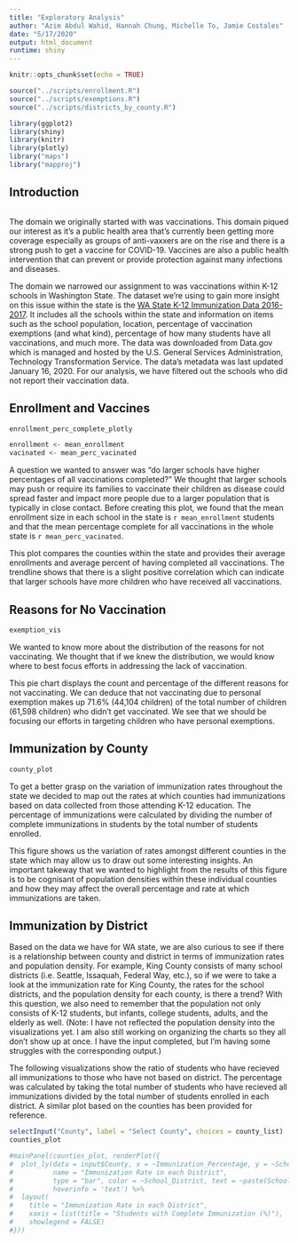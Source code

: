 ```yaml
---
title: "Exploratory Analysis"
author: "Azim Abdul Wahid, Hannah Chung, Michelle To, Jamie Costales"
date: "5/17/2020"
output: html_document
runtime: shiny
---
```


```r
knitr::opts_chunk$set(echo = TRUE)

source("../scripts/enrollment.R")
source("../scripts/exemptions.R")
source("../scripts/districts_by_county.R")

library(ggplot2)
library(shiny)
library(knitr)
library(plotly)
library("maps")
library("mapproj")
```

## Introduction

```r

```

The domain we originally started with was vaccinations. This domain piqued our interest as it’s a public health area that’s currently been getting more coverage especially as groups of anti-vaxxers are on the rise and there is a strong push to get a vaccine for COVID-19. Vaccines are also a public health intervention that can prevent or provide protection against many infections and diseases.

The domain we narrowed our assignment to was vaccinations within K-12 schools in Washington State. The dataset we’re using to gain more insight on this issue within the state is the [WA State K-12 Immunization Data 2016-2017](https://catalog.data.gov/dataset/all-students-kindergarten-through-12th-grade-immunization-data-by-school-2016-2017). It includes all the schools within the state and information on items such as the school population, location, percentage of vaccination exemptions (and what kind), percentage of how many students have all vaccinations, and much more. The data was downloaded from Data.gov which is managed and hosted by the U.S. General Services Administration, Technology Transformation Service. The data’s metadata was last updated January 16, 2020. For our analysis, we have filtered out the schools who did not report their vaccination data.

## Enrollment and Vaccines

```r
enrollment_perc_complete_plotly

enrollment <- mean_enrollment
vacinated <- mean_perc_vacinated

```

A question we wanted to answer was “do larger schools have higher percentages of all vaccinations completed?” We thought that larger schools may push or require its families to vaccinate their children as disease could spread faster and impact more people due to a larger population that is typically in close contact. Before creating this plot, we found that the mean enrollment size in each school in the state  is `r mean_enrollment` students and that the mean percentage complete for all vaccinations in the whole state is `r mean_perc_vacinated`. 

This plot compares the counties within the state and provides their average enrollments and average percent of having completed all vaccinations. The trendline shows that there is a slight positive correlation which can indicate that larger schools have more children who have received all vaccinations.

## Reasons for No Vaccination

```r
exemption_vis
```

We wanted to know more about the distribution of the reasons for not vaccinating. We thought that if we knew the distribution, we would know where to best focus efforts in addressing the lack of vaccination.

This pie chart displays the count and percentage of the different reasons for not vaccinating. We can deduce that not vaccinating due to personal exemption makes up 71.6% (44,104 children) of the total number of children (61,598 children) who didn’t get vaccinated. We see that we should be focusing our efforts in targeting children who have personal exemptions.

## Immunization by County
```r
county_plot
```

To get a better grasp on the variation of immunization rates throughout the state we decided to map out the rates at which counties had immunizations based on data collected from those attending K-12 education. The percentage of immunizations were calculated by dividing the number of complete immunizations in students by the total number of students enrolled. 

This figure shows us the variation of rates amongst different counties in the state which may allow us to draw out some interesting insights. An important takeway that we wanted to highlight from the results of this figure is to be cognisant of population densities within these individual counties and how they may affect the overall percentage and rate at which immunizations are taken. 

## Immunization by District

Based on the data we have for WA state, we are also curious to see if there is a relationship between county and district in terms of immunization rates and population density. For example, King County consists of many school districts (i.e. Seattle, Issaquah, Federal Way, etc.), so if we were to take a look at the immunization rate for King County, the rates for the school districts, and the population density for each county, is there a trend? With this question, we also need to remember that the population not only consists of K-12 students, but infants, college students, adults, and the elderly as well. (Note: I have not reflected the population density into the visualizations yet. I am also still working on organizing the charts so they all don't show up at once. I have the input completed, but I'm having some struggles with the corresponding output.)

The following visualizations show the ratio of students who have recieved all immunizations to those who have not based on district. The percentage was calculated by taking the total number of students who have recieved all immunizations divided by the total number of students enrolled in each district. A similar plot based on the counties has been provided for reference. 

```r
selectInput("County", label = "Select County", choices = county_list)
counties_plot

#mainPanel(counties_plot, renderPlot({
#  plot_ly(data = input$County, x = ~Immunization_Percentage, y = ~School_District,
#          name = "Immunization Rate in each District",
#          type = "bar", color = ~School_District, text = ~paste(School_District, ": ", #signif(Immunization_Percentage, 4), "%", sep = ""),
#          hoverinfo = 'text') %>%
#  layout(
#    title = "Immunization Rate in each District",
#    xaxis = list(title = "Students with Complete Immunization (%)"),
#    showlegend = FALSE)
#}))
```

